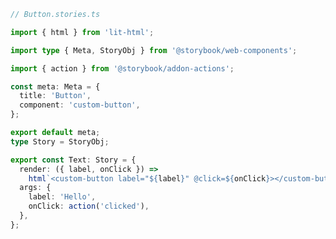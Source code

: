 ```ts
// Button.stories.ts

import { html } from 'lit-html';

import type { Meta, StoryObj } from '@storybook/web-components';

import { action } from '@storybook/addon-actions';

const meta: Meta = {
  title: 'Button',
  component: 'custom-button',
};

export default meta;
type Story = StoryObj;

export const Text: Story = {
  render: ({ label, onClick }) =>
    html`<custom-button label="${label}" @click=${onClick}></custom-button>`,
  args: {
    label: 'Hello',
    onClick: action('clicked'),
  },
};
```
